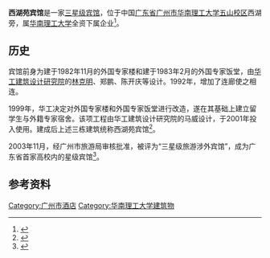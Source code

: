 '''西湖苑宾馆'''是一家[[星級|三星级]][[宾馆|宾馆]]，位于中国[[广东省|广东省]][[广州市|广州市]][[华南理工大学五山校区|华南理工大学五山校区]]西湖旁，属[[华南理工大学|华南理工大学]]全资下属企业<ref>{{Cite web |title=酒店介绍 |url=http://www.gzxihuhotel.net/ |accessdate=2012-01-19 |work=西湖苑宾馆 |dead-url=yes |archive-url=https://web.archive.org/web/20190124041311/http://www.gzxihuhotel.net/ |archive-date=2019-01-24 }}</ref>。

== 历史 ==
宾馆前身为建于1982年11月的外国专家楼和建于1983年2月的外国专家饭堂，由[[华南理工大学建筑设计研究院|华工建筑设计研究院]]的[[林克明|林克明]]、郑鹏、陈开庆等设计。1992年，增加了连廊使之相连。

1999年，华工决定对外国专家楼和外国专家饭堂进行改造，遂在其基础上建立留学生与外籍专家宿舍。该项工程由华工建筑设计研究院的马威设计，于2001年投入使用。建成后上述三栋建筑统称西湖苑宾馆<ref>{{Cite book |title=华南理工大学校园建筑与人文景观 |last=陈国坚主编 |publisher=华南理工大学出版社 |year=2008 |isbn=9787562330349 |location=广州 |pages=110}}</ref>。

2003年11月，经广州市旅游局审核批准，被评为“三星级旅游涉外宾馆”，成为广东省首家高校内的星级宾馆<ref>{{Cite news |url=http://news.southcn.com/dishi/guangzhou/shehui/200311180672.htm |title=星级宾馆落户华工 西湖苑宾馆被评为三星级饭店 |author=何达志 |date=2003-11-18 |work=新快报 |publisher=南方网 |accessdate=2020-05-31}}</ref>。

== 参考资料 ==
{{reflist}}

{{华南理工大学}}
[[Category:广州市酒店|Category:广州市酒店]]
[[Category:华南理工大学建筑物|Category:华南理工大学建筑物]]